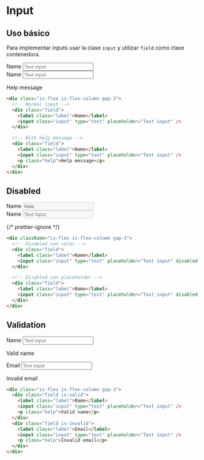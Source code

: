 
# Input

## Uso básico

Para implementar inputs usar la clase `input` y utilizar `field` como clase contenedora.

<PreviewCode>
  <div className="is-flex is-flex-column gap-3">
    <div className="field">
      <label className="label">Name</label>
      <input className="input" type="text" placeholder="Text input" />
    </div>
    <div className="field">
      <label className="label">Name</label>
      <input className="input" type="text" placeholder="Text input" />
      <p className="help">Help message</p>
    </div>
  </div>
</PreviewCode>

```html
<div class="is-flex is-flex-column gap-3">
  <!-- Normal input -->
  <div class="field">
    <label class="label">Name</label>
    <input class="input" type="text" placeholder="Text input" />
  </div>

  <!-- With help message -->
  <div class="field">
    <label class="label">Name</label>
    <input class="input" type="text" placeholder="Text input" />
    <p class="help">Help message</p>
  </div>
</div>
```

## Disabled

<PreviewCode>
  <div className="is-flex is-flex-column gap-3">
    <div className="field">
      <label className="label">Name</label>
      <input
        className="input"
        type="text"
        placeholder="Text input"
        disabled
        value="hola"
      />
    </div>
    <div className="field">
      <label className="label">Name</label>
      <input className="input" type="text" placeholder="Text input" disabled />
    </div>
  </div>
</PreviewCode>

{/* prettier-ignore */}
```html
<div className="is-flex is-flex-column gap-3">
  <!-- Disabled con valor -->
  <div class="field">
    <label class="label">Name</label>
    <input class="input" type="text" placeholder="Text input" disabled value="hola" />
  </div>

  <!-- Disabled con placeholder -->
  <div class="field">
    <label class="label">Name</label>
    <input class="input" type="text" placeholder="Text input" disabled />
  </div>
</div>
```

## Validation

<PreviewCode>
  <div className="is-flex is-flex-column gap-3">
    <div className="field is-valid">
      <label className="label">Name</label>
      <input className="input" type="text" placeholder="Text input" />
      <p className="help">Valid name</p>
    </div>
    <div className="field is-invalid">
      <label className="label">Email</label>
      <input className="input" type="text" placeholder="Text input" />
      <p className="help">Invalid email</p>
    </div>
  </div>
</PreviewCode>

```html
<div class="is-flex is-flex-column gap-3">
  <div class="field is-valid">
    <label class="label">Name</label>
    <input class="input" type="text" placeholder="Text input" />
    <p class="help">Valid name</p>
  </div>
  <div class="field is-invalid">
    <label class="label">Email</label>
    <input class="input" type="text" placeholder="Text input" />
    <p class="help">Invalid email</p>
  </div>
</div>
```
